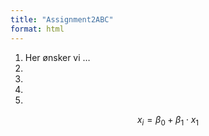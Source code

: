 ```yaml
---
title: "Assignment2ABC"
format: html
---
```


1. Her ønsker vi ...
1.
1.
1.
1.

$$
x_i = \beta_0 + \beta_1\cdot x_1
$$
